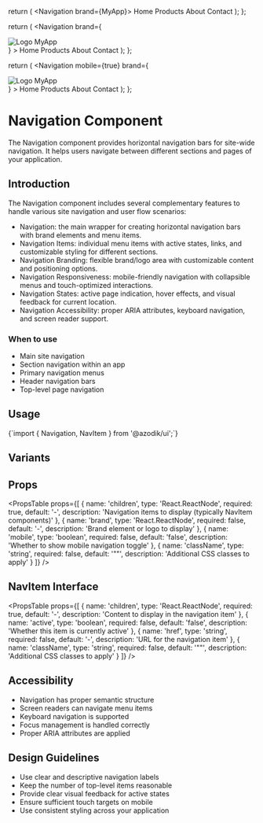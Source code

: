
  return (
    <Navigation brand={<span className="font-bold text-xl">MyApp</span>}>
      <NavItem href="/" active>Home</NavItem>
      <NavItem href="/products">Products</NavItem>
      <NavItem href="/about">About</NavItem>
      <NavItem href="/contact">Contact</NavItem>
    </Navigation>
  );
};

  return (
    <Navigation
      brand={
        <div className="flex items-center">
          <img src="/logo.svg" alt="Logo" className="h-8 w-8 mr-2" />
          <span className="font-bold text-xl">MyApp</span>
        </div>
      }
    >
      <NavItem href="/">Home</NavItem>
      <NavItem href="/products">Products</NavItem>
      <NavItem href="/about">About</NavItem>
      <NavItem href="/contact">Contact</NavItem>
    </Navigation>
  );
};

  return (
    <Navigation
      mobile={true}
      brand={
        <div className="flex items-center">
          <img src="/logo.svg" alt="Logo" className="h-8 w-8 mr-2" />
          <span className="font-bold text-xl">MyApp</span>
        </div>
      }
    >
      <NavItem href="/">Home</NavItem>
      <NavItem href="/products">Products</NavItem>
      <NavItem href="/about">About</NavItem>
      <NavItem href="/contact">Contact</NavItem>
    </Navigation>
  );
};

# Navigation Component

The Navigation component provides horizontal navigation bars for site-wide navigation. It helps users navigate between different sections and pages of your application.

## Introduction

The Navigation component includes several complementary features to handle various site navigation and user flow scenarios:

- Navigation: the main wrapper for creating horizontal navigation bars with brand elements and menu items.
- Navigation Items: individual menu items with active states, links, and customizable styling for different sections.
- Navigation Branding: flexible brand/logo area with customizable content and positioning options.
- Navigation Responsiveness: mobile-friendly navigation with collapsible menus and touch-optimized interactions.
- Navigation States: active page indication, hover effects, and visual feedback for current location.
- Navigation Accessibility: proper ARIA attributes, keyboard navigation, and screen reader support.

### When to use
- Main site navigation
- Section navigation within an app
- Primary navigation menus
- Header navigation bars
- Top-level page navigation

## Usage

<CodeBlock language="tsx">
{`import { Navigation, NavItem } from '@azodik/ui';`}
</CodeBlock>

## Variants


## Props

<PropsTable props={[
  {
    name: 'children',
    type: 'React.ReactNode',
    required: true,
    default: '-',
    description: 'Navigation items to display (typically NavItem components)'
  },
  {
    name: 'brand',
    type: 'React.ReactNode',
    required: false,
    default: '-',
    description: 'Brand element or logo to display'
  },
  {
    name: 'mobile',
    type: 'boolean',
    required: false,
    default: 'false',
    description: 'Whether to show mobile navigation toggle'
  },
  {
    name: 'className',
    type: 'string',
    required: false,
    default: '""',
    description: 'Additional CSS classes to apply'
  }
]} />

## NavItem Interface

<PropsTable props={[
  {
    name: 'children',
    type: 'React.ReactNode',
    required: true,
    default: '-',
    description: 'Content to display in the navigation item'
  },
  {
    name: 'active',
    type: 'boolean',
    required: false,
    default: 'false',
    description: 'Whether this item is currently active'
  },
  {
    name: 'href',
    type: 'string',
    required: false,
    default: '-',
    description: 'URL for the navigation item'
  },
  {
    name: 'className',
    type: 'string',
    required: false,
    default: '""',
    description: 'Additional CSS classes to apply'
  }
]} />

## Accessibility

- Navigation has proper semantic structure
- Screen readers can navigate menu items
- Keyboard navigation is supported
- Focus management is handled correctly
- Proper ARIA attributes are applied

## Design Guidelines

- Use clear and descriptive navigation labels
- Keep the number of top-level items reasonable
- Provide clear visual feedback for active states
- Ensure sufficient touch targets on mobile
- Use consistent styling across your application
